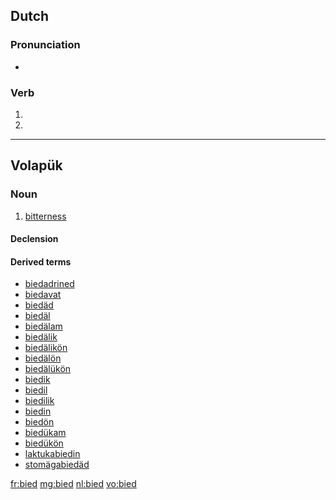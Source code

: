==Dutch==

===Pronunciation===
* {{rhymes|it|lang=nl}}

===Verb===
{{head|nl}}

# {{nl-verb-form|p=1|n=sg|t=pres|m=ind|bieden}}
# {{nl-verb-form|m=imp|bieden}}

----

==Volapük==

===Noun===
{{vo-noun}}

# [[bitterness]]

====Declension====
{{vo-decl-noun}}

====Derived terms====
* [[biedadrined]]
* [[biedavat]]
* [[biedäd]]
* [[biedäl]]
* [[biedälam]]
* [[biedälik]]
* [[biedälikön]]
* [[biedälön]]
* [[biedälükön]]
* [[biedik]]
* [[biedil]]
* [[biedilik]]
* [[biedin]]
* [[biedön]]
* [[biedükam]]
* [[biedükön]]
* [[laktukabiedin]]
* [[stomägabiedäd]]

[[fr:bied]]
[[mg:bied]]
[[nl:bied]]
[[vo:bied]]